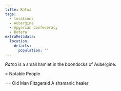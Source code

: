 ```yaml
---
title: Ratna
tags:
  - locations
  - Aubergine
  - Apgarian Confederacy
  - Betera
extraMetadata:
  location:
    details:
      population: ''
---
```



*Ratna* is a small hamlet in the boondocks of Aubergine.

= Notable People

== Old Man Fitzgerald
A shamanic healer
